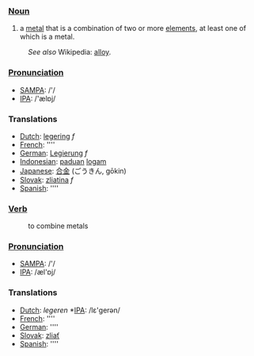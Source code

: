 ===[[Noun]]===
#a [[metal]] that is a combination of two or more [[element]]s, at least one of which is a metal. 
:''See also'' Wikipedia: [[w:alloy|alloy]].

===[[Pronunciation]]===
*[[w:SAMPA|SAMPA]]: /'/
*[[w:IPA|IPA]]: /'ælɒj/

===Translations===
*[[Dutch]]: [[legering]] ''f''
*[[French]]: [[]] ''''
*[[German]]: [[Legierung]] ''f''
*[[Indonesian]]: [[padu|paduan]] [[logam]]
*[[Japanese]]: [[合金]] (ごうきん, gōkin)
*[[Slovak]]: [[zliatina]] ''f''
*[[Spanish]]: [[]] ''''

===[[Verb]]===
:to combine metals

===[[Pronunciation]]===
*[[w:SAMPA|SAMPA]]: /'/
*[[w:IPA|IPA]]: /æl'ɒj/

===Translations===
*[[Dutch]]: [[]] ''legeren'' *[[w:IPA|IPA]]: /lε'gerən/
*[[French]]: [[]] ''''
*[[German]]: [[]] ''''
*[[Slovak]]: [[zliať]]
*[[Spanish]]: [[]] ''''